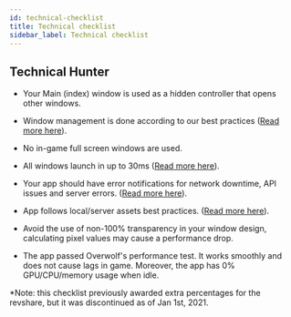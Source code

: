 ```yaml
---
id: technical-checklist
title: Technical checklist
sidebar_label: Technical checklist
---
```


## Technical Hunter

-   Your Main (index) window is used as a hidden controller that opens other windows.

-   Window management is done according to our best practices ([Read more here](https://overwolf.github.io/docs/topics/using-overwolf-windows#general-tips-for-using-windows)).

-   No in-game full screen windows are used.

-   All windows launch in up to 30ms ([Read more here](https://overwolf.github.io/docs/topics/launch-time-performance)).

-   Your app should have error notifications for network downtime, API issues and server errors. ([Read more here](https://overwolf.github.io/docs/topics/user-flow-and-error-handling)).

-   App follows local/server assets best practices. ([Read more here](https://overwolf.github.io/docs/topics/launch-time-performance)).

-   Avoid the use of non-100% transparency in your window design, calculating pixel values may cause a performance drop.

-   The app passed Overwolf's performance test. It works smoothly and does not cause lags in game. Moreover, the app has 0% GPU/CPU/memory usage when idle.

*Note: this checklist previously awarded extra percentages for the revshare, but it was discontinued as of Jan 1st, 2021.

